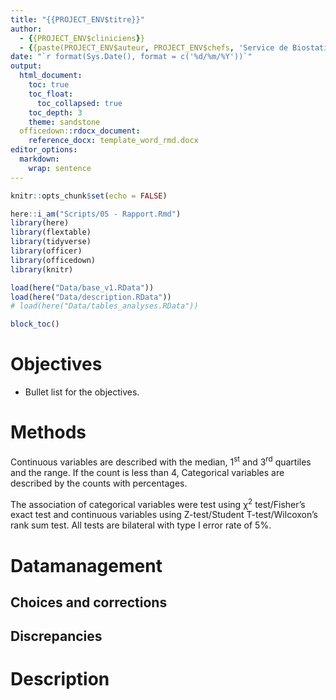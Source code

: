 ```yaml
---
title: "{{PROJECT_ENV$titre}}"
author: 
  - {{PROJECT_ENV$cliniciens}}
  - {{paste(PROJECT_ENV$auteur, PROJECT_ENV$chefs, 'Service de Biostatistiques et Information Médicale', sep = ', ')}}
date: "`r format(Sys.Date(), format = c('%d/%m/%Y'))`"
output: 
  html_document:
    toc: true
    toc_float:
      toc_collapsed: true
    toc_depth: 3
    theme: sandstone
  officedown::rdocx_document:
    reference_docx: template_word_rmd.docx
editor_options: 
  markdown: 
    wrap: sentence
---
```


```r
knitr::opts_chunk$set(echo = FALSE)
```

```r
here::i_am("Scripts/05 - Rapport.Rmd")
library(here)
library(flextable)
library(tidyverse)
library(officer)
library(officedown)
library(knitr)
```

```r
load(here("Data/base_v1.RData"))
load(here("Data/description.RData"))
# load(here("Data/tables_analyses.RData"))
```



```r
block_toc()
```

\newpage

# Objectives

- Bullet list for the objectives.


# Methods

Continuous variables are described with the median, 1^st^ and 3^rd^ quartiles and the range.
If the count is less than 4, 
Categorical variables are described by the counts with percentages.

The association of categorical variables were test using &chi;^2^ test/Fisher's exact test and continuous variables using Z-test/Student T-test/Wilcoxon's rank sum test.
All tests are bilateral with type I error rate of 5%.

\newpage

# Datamanagement

## Choices and corrections




## Discrepancies



\newpage

# Description







